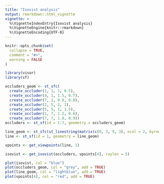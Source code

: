 ```yaml
---
title: "Isovist analysis"
output: rmarkdown::html_vignette
vignette: >
  %\VignetteIndexEntry{Isovist analysis}
  %\VignetteEngine{knitr::rmarkdown}
  %\VignetteEncoding{UTF-8}
---
```


```r
knitr::opts_chunk$set(
  collapse = TRUE,
  comment = "#>",
  warning = FALSE
)
```

```r
library(visor)
library(sf)
```

```r
occluders_geom <- st_sfc(
  create_occluder(1, 1, 1, 0.5),
  create_occluder(4, 1, 1.5, 0.7),
  create_occluder(7, 1, 0.8, 0.8),
  create_occluder(2, 5, 2, 1),
  create_occluder(5, 5, 1, 1.5),
  create_occluder(1, 7, 1.2, 0.6),
  create_occluder(7, 7, 1.8, 0.9))
occluders <- st_sf(id = 1:7, geometry = occluders_geom)

line_geom <- st_sfc(st_linestring(matrix(c(0, 3, 9, 3), ncol = 2, byrow = TRUE)))
line <- st_sf(id = 1, geometry = line_geom)
```

```r
vpoints <- get_viewpoints(line, 1)
```

```r
isovist <- get_isovist(occluders, vpoints[4], raylen = 5)
```

```r
plot(isovist, col = "blue")
plot(occluders_geom, col = "grey", add = TRUE)
plot(line_geom, col = "lightblue", add = TRUE)
plot(vpoints[4], col = "red", add = TRUE)
```

